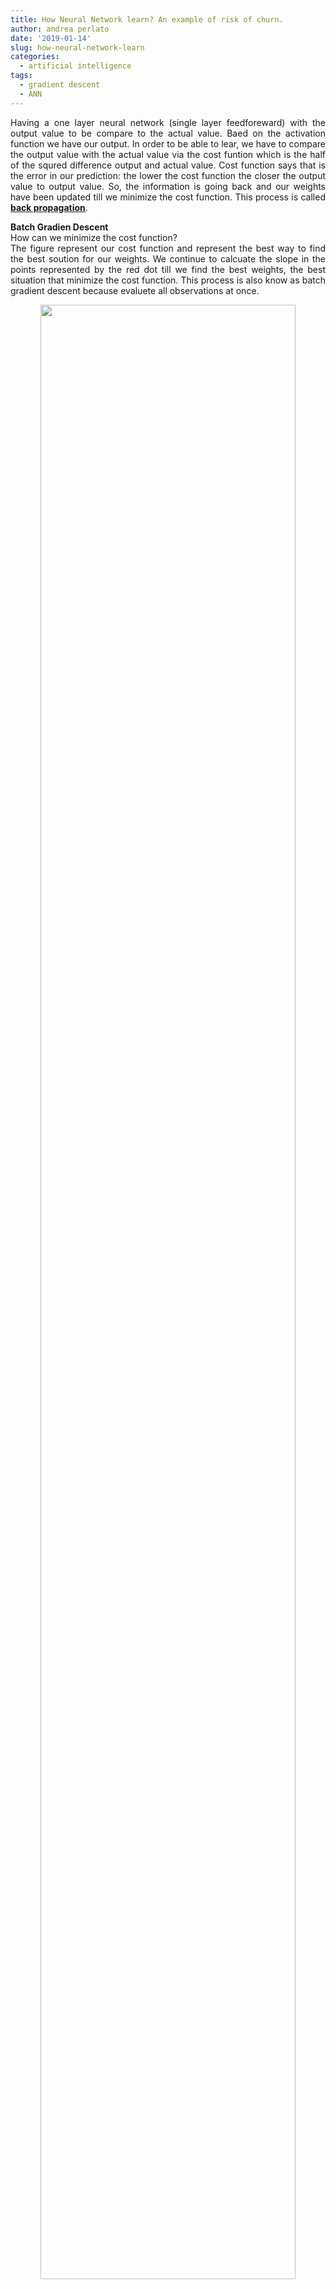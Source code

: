 ```yaml
---
title: How Neural Network learn? An example of risk of churn.
author: andrea perlato
date: '2019-01-14'
slug: how-neural-network-learn
categories:
  - artificial intelligence
tags:
  - gradient descent
  - ANN
---
```


<style>
body {
text-align: justify}
</style>

Having a one layer neural network (single layer feedforeward) with the output value to be compare to the actual value.
Baed on the activation function we have our output. In order to be able to lear, we have to compare the output value with the actual value via the cost funtion which is the half of the squred difference output and actual value. Cost function says that is the error in our prediction: the lower the cost function the closer the output value to output value. So, the information is going back and our weights have been updated till we minimize the cost function. This process is called [**back propagation**](https://stats.stackexchange.com/questions/154879/a-list-of-cost-functions-used-in-neural-networks-alongside-applications).


**Batch Gradien Descent** </br>
How can we minimize the cost function? </br>
The figure represent our cost function and represent the best way to find the best soution for our weights. We continue to calcuate the slope in the points represented by the red dot till we find the best weights, the best situation that minimize the cost function. This process is also know as batch gradient descent because evaluete all observations at once.

<center>
![](/img/gradientdescent.png){width=90%}
</center>

The problem is that this method requires for the cost function to be convex. If our function is not convex like in a multidimentional space, we could find a local minimum rather than the global one and we are not able to optimize our neural network.

<center>
![](/img/localminimum.png){width=70%}
</center>

The solution is the [**Stocastic Gradient Descent**](https://iamtrask.github.io/2015/07/27/python-network-part2/) that doesn't require the cost function to be convex. </br>
Here, we take each observation one by one and we adjust the weights. It is not like the batch gradient descent where we use all observations at once.
This approach avoid the problem local minimums.


[**Backpropagation**](http://neuralnetworksanddeeplearning.com/) </br>
This method allows to adjust weights all at the same time. The huge advantage is that during the process of back propagatins we are able to adjust all the weights at the same time and so we know which part of the error each of our weights in the network is responsable for. </br>
STEP 1: randomly initialise the weights to close to zero (but not 0). </br>
STEP 2: forward propagation: from left to right, the neurons are activated in a way that the impact of each neuron'sactivation is limited by the weights. Propagate the activations until getting the predicted result y. </br>
STEP 3: compare the predicted result to the actual result. Measure the generated error. </br>
STEP 4: back propagation: from right to left, the error is back propagated. update the weights according to how much they are responsible for the error. </br>
STEP 5: repeat STEP 1 to 4 and update the weights after each observation (Reinforcement Learning). Or, repeat STEP 1 to STEP 4 but update the weights only after a batch of observation (Batch Learning). </br>


**Reinforcement Learning exampe:** </br>
**Predict the exit of the costomers of a bank** </br>

The dataset contain information about the customers in a bank and if thy stay or left the bank within a six month period (Exited).
Our goal is to predict the exited from all the feuture that we have about each customer.

```r
library(knitr)
library(kableExtra)
library(formattable)
dataset <- read.csv("C:/07 - R Website/dataset/AI/Churn_Modelling.csv")
dt <- dataset[1:8, 4:14]
kable(dt) %>%
  kable_styling(bootstrap_options = "responsive", full_width = T, position = "center", font_size = 11)

```

The first step is to encode the categorical variables as factors.

```r
dataset$Geography = as.numeric(factor(dataset$Geography,
                                      levels = c('France', 'Spain', 'Germany'),
                                      labels = c(1, 2, 3)))

dataset$Gender = as.numeric(factor(dataset$Gender,
                                   levels = c('No', 'Yes'),
                                   labels = c(0, 1)))

```










